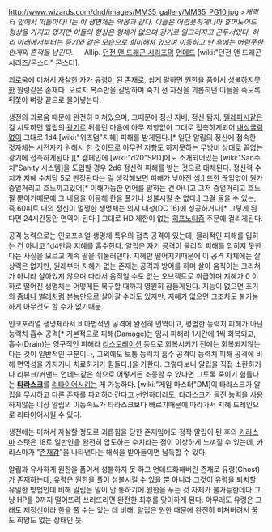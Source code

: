 http://www.wizards.com/dnd/images/MM35_gallery/MM35_PG10.jpg
>''캐릭터 앞에서 떠돌아다니는 이 생명체는 악몽과 같다. 이들은 어렴풋하게나마 휴머노이드 형상을 가지고 있지만 이들의 형상은 형체가 없으며 광기로 일그러지고 곤두서있다. 허리 아래에서부터는 증기와 같은 모습으로 희미해져 있으며 이동하고 난 후에는 어렴풋한 안개의 흔적을 남긴다.''
　
Allip. [[던전 앤 드래곤 시리즈]]의 [[언데드]] [wiki:"던전 앤 드래곤 시리즈/몬스터" 몬스터].

괴로움에 미쳐서 [[자살]]한 자가 [[유령]]이 된 존재로, 쉽게 말하면 [[원한]]을 품어서 [[성불]]하지못한 원령같은 존재다. 오로지 복수만을 갈망하며 죽기 전 자신을 괴롭히던 이들을 죽도록 뒤쫓아 벼랑 끝으로 몰아넣는다.

생전의 괴로움 때문에 완전히 미쳐있으며, 그때문에 정신 지배, 정신 탐지, [[텔레파시]]같은 걸 시도하면 알립의 [[광기]]로 뒤틀린 마음에 아무 저항없이 그대로 접촉하게되어 [[내성굴림]]없이 그대로 1d4 [wiki:"위즈덤"지혜] 피해를 받게된다.[* 일단 알립의 정신에 접속한 것자체는 시전자가 원해서 한 것이므로 아무런 저항도 하지못하는 무방비 상태로 끝없는 광기에 접촉하게된다.][* 캠페인에 [wiki:"d20"SRD]에도 소개되어있는 [wiki:"San수치"Sanity 시스템]을 도입할 경우 2d6 정신력 피해를 받는 것으로 대체된다. 정신력 수치가 지혜 수치당 5로 판정된다는 걸 생각해보면 피해가 낮아진 셈.] 또한 끊임없이 뭔가 중얼거리고 흐느끼고있어[* 이해가능한 언어를 말하는 건 아니고 그저 중얼거리고 흐느낄 뿐이기때문에 그 내용을 이용해 한을 풀거나 성불시킬 순 없다.] 그걸 들을 수 있는, 즉 60피트 내의 정신이 멀쩡한 생명체는 의지 내성(DC 16)에 성공하거나[* 그렇게 된다면 24시간동안 면역이 된다.] 그대로 HD 제한이 없는 [[히프노티즘]] 주문에 걸리게된다.

공격 능력으로는 인코포리얼 생명체 특유의 접촉 공격이 있는데, 물리적인 피해를 입히는 건 아니고 1d4만큼 지혜를 흡수한다. 알립은 자기 공격이 물리적 피해를 입히지 못한다는 사실을 모르고 계속 팔을 휘둘러댄다. 지혜만 떨어지기때문에 이 공격 자체에는 살상력은 없지만, 원래부터 지혜가 없는 존재는 공격과 방어를 하며 살아 움직이는 크리쳐가 아니라 살아있지 않으며 따라서 움직일 수도 없는 오브젝트로 취급하며 지혜가 0 이하로 떨어진 생명체는 어떻게든 복구할 때까지 영원히 잠들게된다. 지능이 없으면 초기의 [[좀비]]나 [[벌레]]처럼 본능만으로 살아갈 수라도 있지만, 지혜가 없으면 그조차도 불가능하게 아무것도 할 수가 없기때문.

인코포리얼 생명체라서 비마법적인 공격에 완전히 면역이고, 평범한 능력치 피해가 아닌 능력치 흡수 공격[* 기본적으로 피해(Damage)는 임시 피해라 1시간에 1씩 회복되고, 흡수(Drain)는 영구적인 피해라 [[리스토레이션]] 등으로 회복시키기 전에는 회복되지않는다는 것이 일반적인 구분이나, 그외에도 보통 능력치 흡수 공격이 능력치 피해 공격에 비해 면역성을 가지거나 치료하기가 힘들다.]을 가한다. 그렇다보니 알립을 직접 소환하거나 리뷰크/커맨드 언데드같은 식으로 어떻게든 조종할 수 있다면 그토록 죽이기 힘들다는 '''[[타라스크]]'''를 [[리타이어]]시키는 게 가능하다. [wiki:"게임 마스터"DM]이 타라스크가 알립을 무시하고 다른 존재를 파괴하러간다고 선언하더라도, 타라스크가 돌진 능력을 사용하지않는 이상 알립의 이동속도가 타라스크보다 빠르기때문에 따라가서 지혜 드레인으로 리타이어시킬 수 있다.

생전에는 미쳐서 자살할 정도로 괴롭힘을 당한 존재임에도 정작 알립이 된 후의 [[카리스마]] 스탯은 18로 일반인을 완전히 압도하는 수치라는 점이 이상하게 느껴질 수 있는데, 카리스마가 "[[존재감]]"을 나타낸다는 해석을 받아들이면 납득할 수 있다.

알립과 유사하게 원한을 품어서 성불하지 못 하고 언데드화해버린 존재로 유령(Ghost)가 존재하는데, 유령은 원한을 풀어 성불시킬 수 있을 뿐 아니라 그것이 유령을 퇴치할 유일한 방법인데 비해 알립은 말이 안 통하기에 원한을 푸는 것 자체가 불가능한데다 그냥 HP를 0까지 떨어뜨려 쓰러뜨리면 완전한 최후를 맞이하게 된다. 아무래도 유령은 그래도 제정신이라 한을 풀 수는 있는 데 비해, 알립은 원한 때문에 완전히 미쳐버려서 꿈도 희망도 없는 상태인 듯.
